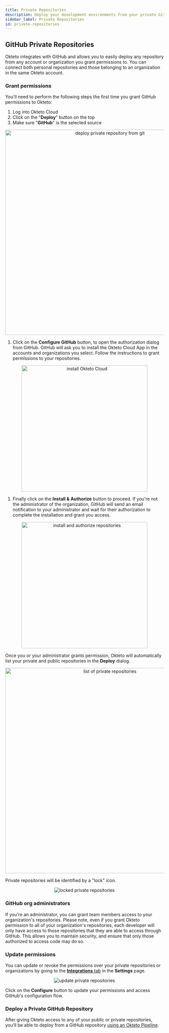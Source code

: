 ```yaml
---
title: Private Repositories
description: Deploy your development environments from your private Git repositories
sidebar_label: Private Repositories
id: private-repositories
---
```



## GitHub Private Repositories

Okteto integrates with GitHub and allows you to easily deploy any repository from any account or organization you grant permissions to. You can connect both personal repositories and those belonging to an organization in the same Okteto account.

### Grant permissions

You'll need to perform the following steps the first time you grant GitHub permissions to Okteto:

1. Log into Okteto Cloud
1. Click on the "**Deploy**" button on the top
1. Make sure "**GitHub**" is the selected source
<p align="center"><Image src="/docs/cloud/images/private-repositories-deploy.png" alt="deploy private repository from git" width="650" /></p>

1. Click on the **Configure GitHub** button, to open the authorization dialog from GitHub. GitHub will ask you to install the Okteto Cloud App in the accounts and organizations you select. Follow the instructions to grant permissions to your repositories.
<p align="center"><Image src="/docs/cloud/images/private-repositories-enable.png" alt="install Okteto Cloud" width="400" /></p>

1. Finally click on the **Install & Authorize** button to proceed. If you're not the administrator of the organization, GitHub will send an email notification to your administrator and wait for their authorization to complete the installation and grant you access.
<p align="center"><Image src="/docs/cloud/images/private-repositories-authorize.png" alt="install and authorize repositories" width="400" /></p>

Once you or your administrator grants permission, Okteto will automatically list your private and public repositories in the **Deploy** dialog.
<p align="center"><Image src="/docs/cloud/images/private-repositories-list.png" alt="list of private repositories" width="650" /></p>

Private repositories will be identified by a "lock" icon.
<p align="center"><Image src="/docs/cloud/images/private-repositories-lock.png" alt="locked private repositories" /></p>

### GitHub org administrators

If you're an administrator, you can grant team members access to your organization's repositories. Please note, even if you grant Okteto permission to all of your organization's repositories, each developer will only have access to those repositories that they are able to access through GitHub. This allows you to maintain security, and ensure that only those authorized to access code may do so.

### Update permissions

You can update or revoke the permissions over your private repositories or organizations by going to the [**Integrations** tab](https://cloud.okteto.com/#/settings/integrations) in the **Settings** page.

<p align="center"><Image src="/docs/cloud/images/private-repositories-update.png" alt="update private repositories" /></p>

Click on the **Configure** button to update your permissions and access GitHub's configuration flow.

### Deploy a Private GitHub Repository

After giving Okteto access to any of your public or private repositories, you'll be able to deploy from a GitHub repository [using an Okteto Pipeline](/docs/cloud/okteto-pipeline/).
